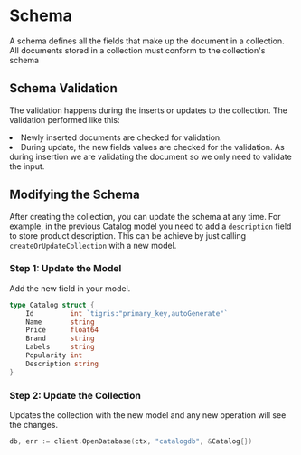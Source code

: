 # Schema

A schema defines all the fields that make up the document in a collection. All documents stored in a collection must conform to the collection's schema

## Schema Validation

The validation happens during the inserts or updates to the collection. The validation performed like this:

<li>Newly inserted documents are checked for validation.</li>
<li>
  During update, the new fields values are checked for the validation. As during
  insertion we are validating the document so we only need to validate the
  input.
</li>

## Modifying the Schema

After creating the collection, you can update the schema at any time. For example, in the previous Catalog model you
need to add a `description` field to store product description. This can be achieve by just calling `createOrUpdateCollection`
with a new model.

### Step 1: Update the Model

Add the new field in your model.

```go
type Catalog struct {
	Id         int `tigris:"primary_key,autoGenerate"`
	Name       string
	Price      float64
	Brand      string
	Labels     string
	Popularity int
	Description string
}
```

### Step 2: Update the Collection

Updates the collection with the new model and any new operation will see the changes.

```go
db, err := client.OpenDatabase(ctx, "catalogdb", &Catalog{})
```
